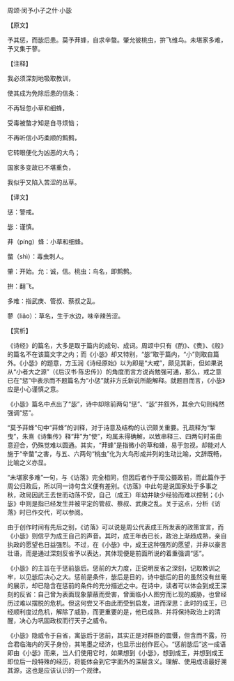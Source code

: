 

周颂·闵予小子之什·小毖

【原文】

予其惩，而毖后患。莫予荓蜂，自求辛螫。肇允彼桃虫，拚飞维鸟。未堪家多难，予又集于蓼。

【注释】

我必须深刻地吸取教训，

使其成为免除后患的信条：

不再轻忽小草和细蜂，

受毒被螫才知是自寻烦恼；

不再听信小巧柔顺的鹪鹩，

它转眼便化为凶恶的大鸟；

国家多变故已不堪重负，

我似乎又陷入苦涩的丛草。

【译文】

惩：警戒。

毖：谨慎。

荓（píng）蜂：小草和细蜂。

螫（shì）：毒虫刺人。

肇：开始。允：诚，信。桃虫：鸟名，即鹪鹩。

拚：翻飞。

多难：指武庚、管叔、蔡叔之乱。

蓼（liǎo）：草名，生于水边，味辛辣苦涩。

【赏析】

《诗经》的篇名，大多是取于篇内的成句、成词。周颂中只有《酌》、《赉》、《般》的篇名不在该篇文字之内；而《小毖》却又特别，“毖”取于篇内，“小”则取自篇外。《小毖》的题意，方玉润《诗经原始》以为即是“大戒”，颇见其新，但如果说从“小者大之源”（《后汉书·陈忠传》）的角度而言方说尚勉强可通，那么，戒之意已在“惩”中表示而不题篇名为“小惩”就非方氏新说所能解释。就题目而言，《小毖》应是小心谨慎之意。

《小毖》篇名中点出了“毖”，诗中却除前两句“惩”、“毖”并叙外，其余六句则纯然强调“惩”。

“莫予荓蜂”句中“荓蜂”的训释，对于诗意及结构的认识颇关重要。孔疏释为“掣曳”，朱熹《诗集传》释“荓”为“使”，均属未得确解，以致串释三、四两句时虽曲意迎合，仍殊觉难以圆通。其实，“荓蜂”是指微小的草和蜂，易于忽视，却能对人施于“辛螫”之害，与五、六两句“桃虫”化为大鸟形成并列的生动比喻，文辞既畅，比喻之义亦显。

“未堪家多难”一句，与《访落》完全相同，但因后者作于周公摄政前，而此篇作于周公归政后，所以同一诗句含义便有差别。《访落》中此句是说国家处于多事之秋，政局因武王去世而动荡不安，自己（成王）年幼并缺少经验而难以控制；《小毖》中则是指已经发生并被平定的管叔、蔡叔、武庚之乱。关于这点，分析《访落》时已作交代，可以参阅。

由于创作时间有先后之别，《访落》可以说是周公代表成王所发表的政策宣言，而《小毖》则信乎为成王自己的声音。其时，成王年齿已长，政治上渐趋成熟，亲自执政的愿望也日益强烈。不过，在《小毖》中，成王这种强烈的愿望，并非以豪言壮语，而是通过深刻反省予以表达，其体现便是前面所说的着重强调“惩”。

《小毖》的主旨在于惩前毖后。惩前的大力度，正说明反省之深刻，记取教训之牢，以见毖后决心之大。惩前是条件，毖后是目的，诗中毖后的目的虽然没有丝毫的展示，却已隐含在惩前的条件的充分描述之中。在诗中，读者可以体会到成王深刻的反省：自己曾为表面现象蒙蔽而受害，曾面临小人图穷而匕现的威胁，也曾经历过难以摆脱的危机。但这何尝又不由此而受到启发，进而深思：此时的成王，已经顺利度过危机，解除了威胁，而更重要的是，他已成熟．并将保持政治上的清醒，决心为巩固政权而行天子之威令。

《小毖》隐威令于自省，寓毖后于惩前，其实正是对群臣的震慑，但含而不露，符合君临海内的天子身份，其笔墨之经济，也显示出创作匠心。“惩前毖后”这一成语即由《小毖》而来，当人们使用它时，如果想到《小毖》，想到成王，并想到成王即位后一段特殊的经历，将能体会到它字面外的深层含义。理解、使用成语最好溯其源，这也是应该认识的一个规律。

